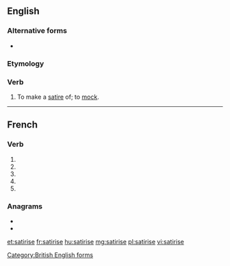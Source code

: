 {{also|satirisé}}
==English==

===Alternative forms===
* {{l|en|satirize}}

===Etymology===
{{suffix|en|satire|ise}}

===Verb===
{{en-verb|satiris}}

# To make a [[satire]] of; to [[mock]].

[[Category:British English forms]]

----

==French==

===Verb===
{{fr-verb-form}}

# {{inflection of|satiriser||1|s|pres|indc|lang=fr}}
# {{inflection of|satiriser||3|s|pres|indc|lang=fr}}
# {{inflection of|satiriser||1|s|pres|subj|lang=fr}}
# {{inflection of|satiriser||3|s|pres|subj|lang=fr}}
# {{inflection of|satiriser||2|s|impr|lang=fr}}

===Anagrams===
* {{l|fr|résistai}}
* {{l|fr|tisserai}}

[[et:satirise]]
[[fr:satirise]]
[[hu:satirise]]
[[mg:satirise]]
[[pl:satirise]]
[[vi:satirise]]